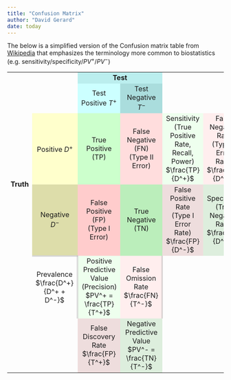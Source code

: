 ```yaml
---
title: "Confusion Matrix"
author: "David Gerard"
date: today
---
```


The below is a simplified version of the Confusion matrix table from [Wikipedia](https://en.wikipedia.org/wiki/Confusion_matrix#Table_of_confusion) that emphasizes the terminology more common to biostatistics (e.g. sensitivity/specificity/$PV^+$/$PV^-$)

<table align="center" style="border:none; background:transparent; text-align:center;">
<tbody><tr>
<td style="border:none;" rowspan="2">
</td>
<td style="border:none;">
</td>
<td style="background:#bbeeee;" colspan="2"><b>Test</b>
</td>
<td>
</td></tr>
<tr>
<td></td>
<td style="background:#ccffff;">Test Positive $T^+$
</td>
<td style="background:#aadddd;">Test Negative $T^-$
</td>
<td></td>
<td></td>
</tr>

<tr>
<td rowspan="2"><b>Truth</b></div>
</td>
<td style="background:#ffffcc;">Positive $D^+$
</td>
<td style="background:#ccffcc;">True Positive (TP)
</td>
<td style="background:#ffdddd;">False Negative (FN) <br> (Type II Error)
</td>
<td style="background:#eeffee;">Sensitivity <br> (True Positive Rate, Recall, Power) <br> $\frac{TP}{D^+}$
</td>
<td style="background:#ffeeee;">False Negative Rate <br> (Type II Error Rate) <br> $\frac{FN}{D^+}$
</td>
</tr>

<tr>
<td style="background:#ddddaa;">Negative $D^-$
</td>
<td style="background:#ffcccc;">False Positive (FP) <br> (Type I Error)
</td>
<td style="background:#bbeebb;">True Negative (TN)
</td>
<td style="background:#eedddd;">False Positive Rate <br> (Type I Error Rate) <br> $\frac{FP}{D^-}$
</td>
<td style="background:#ddeedd;"> Specificity <br>(True Negative Rate) <br> $\frac{TN}{D^-}$
</td>
</tr>

<tr>
<td style="border:none;" rowspan="2">
</td>
<td style="border-top:double silver; border-right:double silver;">Prevalence <br> $\frac{D^+}{D^+ + D^-}$
</td>
<td style="background:#eeffee;">Positive Predictive Value <br> (Precision) <br> $PV^+ = \frac{TP}{T^+}$
</td>
<td style="background:#ffeeee;border-right:double silver;">False Omission Rate <br> $\frac{FN}{T^-}$
</td>
<td>
</td>
<td>
</td>
</tr>

<tr>
<td>
</td>
<td style="background:#eedddd;">False Discovery Rate <br> $\frac{FP}{T^+}$
</td>
<td style="background:#ddeedd;">Negative Predictive Value <br> $PV^- = \frac{TN}{T^-}$
</td>
<td>
</td>
<td>
</td>
</tr>
</tbody></table>
